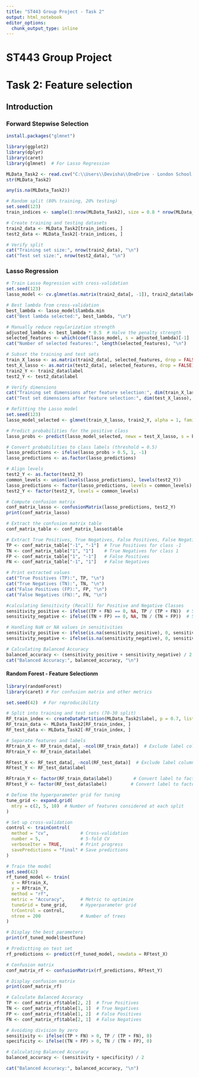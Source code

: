 ```yaml
---
title: "ST443 Group Project - Task 2"
output: html_notebook
editor_options: 
  chunk_output_type: inline
---
```


# ST443 Group Project

# Task 2: Feature selection

## Introduction

### Forward Stepwise Selection

```r
install.packages("glmnet")
```

```r
library(ggplot2)
library(dplyr)
library(caret)
library(glmnet)  # For Lasso Regression
```

```r
MLData_Task2 <- read.csv("C:\\Users\\Devisha\\OneDrive - London School of Economics\\Documents\\Machine Learning\\data2.csv.gz")
str(MLData_Task2)
```

```r
any(is.na(MLData_Task2))
```

```r
# Random split (80% training, 20% testing)
set.seed(123)
train_indices <- sample(1:nrow(MLData_Task2), size = 0.8 * nrow(MLData_Task2))
```

```r
# Create training and testing datasets
train2_data <- MLData_Task2[train_indices, ]
test2_data <- MLData_Task2[-train_indices, ]

# Verify split
cat("Training set size:", nrow(train2_data), "\n")
cat("Test set size:", nrow(test2_data), "\n")
```

### Lasso Regression

```r
# Train Lasso Regression with cross-validation
set.seed(123)
lasso_model <- cv.glmnet(as.matrix(train2_data[, -1]), train2_data$label, alpha = 1, family = "binomial")
```

```r
# Best lambda from cross-validation
best_lambda <- lasso_model$lambda.min
cat("Best lambda selected:", best_lambda, "\n")
```

```r
# Manually reduce regularization strength
adjusted_lambda <- best_lambda * 0.5  # Halve the penalty strength
selected_features <- which(coef(lasso_model, s = adjusted_lambda)[-1] != 0)
cat("Number of selected features:", length(selected_features), "\n")
```

```r
# Subset the training and test sets
train_X_lasso <- as.matrix(train2_data[, selected_features, drop = FALSE])
test_X_lasso <- as.matrix(test2_data[, selected_features, drop = FALSE])
train2_Y <- train2_data$label
test2_Y <- test2_data$label

# Verify dimensions
cat("Training set dimensions after feature selection:", dim(train_X_lasso), "\n")
cat("Test set dimensions after feature selection:", dim(test_X_lasso), "\n")
```

```r
# Refitting the Lasso model
set.seed(123)
lasso_model_selected <- glmnet(train_X_lasso, train2_Y, alpha = 1, family = "binomial")
```

```r
# Predict probabilities for the positive class
lasso_probs <- predict(lasso_model_selected, newx = test_X_lasso, s = best_lambda, type = "response")

```

```r
# Convert probabilities to class labels (threshold = 0.5)
lasso_predictions <- ifelse(lasso_probs > 0.5, 1, -1) 
lasso_predictions <- as.factor(lasso_predictions)
```

```r
# Align levels
test2_Y <- as.factor(test2_Y)
common_levels <- union(levels(lasso_predictions), levels(test2_Y))
lasso_predictions <- factor(lasso_predictions, levels = common_levels)
test2_Y <- factor(test2_Y, levels = common_levels)
```

```r
# Compute confusion matrix
conf_matrix_lasso <- confusionMatrix(lasso_predictions, test2_Y)
print(conf_matrix_lasso)

# Extract the confusion matrix table
conf_matrix_table <- conf_matrix_lasso$table

# Extract True Positives, True Negatives, False Positives, False Negatives
TP <- conf_matrix_table["-1", "-1"]  # True Positives for class -1
TN <- conf_matrix_table["1", "1"]    # True Negatives for class 1
FP <- conf_matrix_table["1", "-1"]   # False Positives
FN <- conf_matrix_table["-1", "1"]   # False Negatives

# Print extracted values
cat("True Positives (TP):", TP, "\n")
cat("True Negatives (TN):", TN, "\n")
cat("False Positives (FP):", FP, "\n")
cat("False Negatives (FN):", FN, "\n")
```

```r
#calculating Sensitivity (Recall) for Positive and Negative Classes
sensitivity_positive <- ifelse((TP + FN) == 0, NA, TP / (TP + FN))  # Sensitivity for Positive class (-1)
sensitivity_negative <- ifelse((TN + FP) == 0, NA, TN / (TN + FP))  # Sensitivity for Negative class (1)
```


```r
# Handling NaN or NA values in sensitivities
sensitivity_positive <- ifelse(is.na(sensitivity_positive), 0, sensitivity_positive)
sensitivity_negative <- ifelse(is.na(sensitivity_negative), 0, sensitivity_negative)
```


```r
# Calculating Balanced Accuracy
balanced_accuracy <- (sensitivity_positive + sensitivity_negative) / 2
cat("Balanced Accuracy:", balanced_accuracy, "\n")
```
#### Random Forest - Feature Selectionm 

```r
library(randomForest)
library(caret) # For confusion matrix and other metrics
```


```r
set.seed(42)  # For reproducibility

# Split into training and test sets (70-30 split)
RF_train_index <- createDataPartition(MLData_Task2$label, p = 0.7, list = FALSE)
RF_train_data <- MLData_Task2[RF_train_index, ]
RF_test_data <- MLData_Task2[-RF_train_index, ]

# Separate features and labels
RFtrain_X <- RF_train_data[, -ncol(RF_train_data)]  # Exclude label column
RFtrain_Y <- RF_train_data$label

RFtest_X <- RF_test_data[, -ncol(RF_test_data)]  # Exclude label column
RFtest_Y <- RF_test_data$label
```

```r
RFtrain_Y <- factor(RF_train_data$label)        # Convert label to factor for classification
RFtest_Y <- factor(RF_test_data$label)         # Convert label to factor for classification
```

```r
# Define the hyperparameter grid for tuning
tune_grid <- expand.grid(
  mtry = c(2, 5, 10)  # Number of features considered at each split
)
```

```r
# Set up cross-validation
control <- trainControl(
  method = "cv",            # Cross-validation
  number = 5,               # 5-fold CV
  verboseIter = TRUE,       # Print progress
  savePredictions = "final" # Save predictions
)
```

```r
# Train the model
set.seed(42)
rf_tuned_model <- train(
  x = RFtrain_X,
  y = RFtrain_Y,
  method = "rf",
  metric = "Accuracy",      # Metric to optimize
  tuneGrid = tune_grid,     # Hyperparameter grid
  trControl = control,
  ntree = 200               # Number of trees
)

# Display the best parameters
print(rf_tuned_model$bestTune)
```

```r
# Predictting on test set
rf_predictions <- predict(rf_tuned_model, newdata = RFtest_X)
```

```r
# Confusion matrix
conf_matrix_rf <- confusionMatrix(rf_predictions, RFtest_Y)

# Display confusion matrix
print(conf_matrix_rf)
```

```r
# Calculate Balanced Accuracy
TP <- conf_matrix_rf$table[2, 2]  # True Positives
TN <- conf_matrix_rf$table[1, 1]  # True Negatives
FP <- conf_matrix_rf$table[1, 2]  # False Positives
FN <- conf_matrix_rf$table[2, 1]  # False Negatives

# Avoiding division by zero
sensitivity <- ifelse((TP + FN) > 0, TP / (TP + FN), 0)
specificity <- ifelse((TN + FP) > 0, TN / (TN + FP), 0)

# Calculating Balanced Accuracy
balanced_accuracy <- (sensitivity + specificity) / 2

cat("Balanced Accuracy:", balanced_accuracy, "\n")
```

